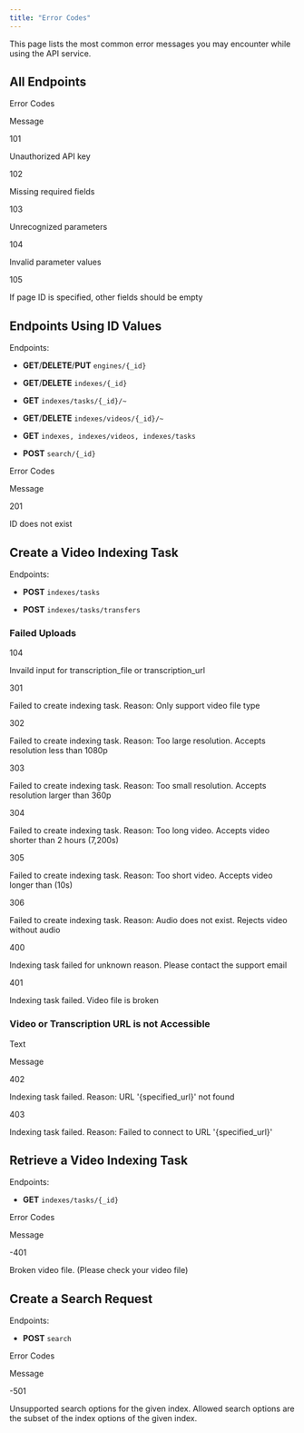 ```yaml
---
title: "Error Codes"
---
```


This page lists the most common error messages you may encounter while using the API service.

## All Endpoints

Error Codes

Message

101

Unauthorized API key

102

Missing required fields

103

Unrecognized parameters

104

Invalid parameter values

105

If page ID is specified, other fields should be empty

## Endpoints Using ID Values 

Endpoints:

* **GET**/**DELETE**/**PUT** `engines/{_id}`

* **GET**/**DELETE** `indexes/{_id}`

* **GET** `indexes/tasks/{_id}/~`

* **GET**/**DELETE** `indexes/videos/{_id}/~`

* **GET** `indexes, indexes/videos, indexes/tasks`

* **POST** `search/{_id}`

Error Codes

Message

201

ID does not exist

## Create a Video Indexing Task 

Endpoints:

* **POST** `indexes/tasks`

* **POST** `indexes/tasks/transfers`

### Failed Uploads

104

Invaild input for transcription\_file or transcription\_url

301

Failed to create indexing task. Reason: Only support video file type

302

Failed to create indexing task. Reason: Too large resolution. Accepts resolution less than 1080p

303

Failed to create indexing task. Reason: Too small resolution. Accepts resolution larger than 360p

304

Failed to create indexing task. Reason: Too long video. Accepts video shorter than 2 hours (7,200s)

305

Failed to create indexing task. Reason: Too short video. Accepts video longer than (10s)

306

Failed to create indexing task. Reason: Audio does not exist. Rejects video without audio

400

Indexing task failed for unknown reason. Please contact the support email

401

Indexing task failed. Video file is broken

### Video or Transcription URL is not Accessible

Text

Message

402

Indexing task failed. Reason: URL '{specified\_url}' not found

403

Indexing task failed. Reason: Failed to connect to URL '{specified\_url}'

## Retrieve a Video Indexing Task

Endpoints:

* **GET** `indexes/tasks/{_id}`

Error Codes

Message

\-401

Broken video file. (Please check your video file)

## Create a Search Request

Endpoints:

* **POST** `search`

Error Codes

Message

\-501

Unsupported search options for the given index. Allowed search options are the subset of the index options of the given index.